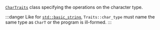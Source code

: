 [`CharTraits`](/docs/named_req/CharTraits) class specifying the operations on the character type.  

:::danger
Like for [`std::basic_string`](string), `Traits::char_type` must name the same type as `CharT` or the program is ill-formed.
:::
